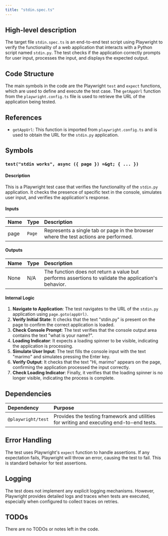 ```yaml
---
title: "stdin.spec.ts"
---
```


## High-level description

The target file `stdin.spec.ts` is an end-to-end test script using Playwright to verify the functionality of a web application that interacts with a Python script named `stdin.py`. The test checks if the application correctly prompts for user input, processes the input, and displays the expected output.

## Code Structure

The main symbols in the code are the Playwright `test` and `expect` functions, which are used to define and execute the test case. The `getAppUrl` function from the `playwright.config.ts` file is used to retrieve the URL of the application being tested.

## References

- `getAppUrl`: This function is imported from `playwright.config.ts` and is used to obtain the URL for the `stdin.py` application.

## Symbols

### `test("stdin works", async ({ page }) =&gt; { ... })`
#### Description
This is a Playwright test case that verifies the functionality of the `stdin.py` application. It checks the presence of specific text in the console, simulates user input, and verifies the application's response.

#### Inputs
| Name | Type | Description |
|:-----|:-----|:------------|
| page | `Page` | Represents a single tab or page in the browser where the test actions are performed. |

#### Outputs
| Name | Type | Description |
|:-----|:-----|:------------|
| None | N/A | The function does not return a value but performs assertions to validate the application's behavior. |

#### Internal Logic
1. **Navigate to Application**: The test navigates to the URL of the `stdin.py` application using `page.goto(appUrl)`.
2. **Verify Initial State**: It checks that the text "stdin.py" is present on the page to confirm the correct application is loaded.
3. **Check Console Prompt**: The test verifies that the console output area contains the text "what is your name?".
4. **Loading Indicator**: It expects a loading spinner to be visible, indicating the application is processing.
5. **Simulate User Input**: The test fills the console input with the text "marimo" and simulates pressing the Enter key.
6. **Verify Output**: It checks that the text "Hi, marimo" appears on the page, confirming the application processed the input correctly.
7. **Check Loading Indicator**: Finally, it verifies that the loading spinner is no longer visible, indicating the process is complete.

## Dependencies

| Dependency | Purpose |
|:-----------|:--------|
| `@playwright/test` | Provides the testing framework and utilities for writing and executing end-to-end tests. |

## Error Handling

The test uses Playwright's `expect` function to handle assertions. If any expectation fails, Playwright will throw an error, causing the test to fail. This is standard behavior for test assertions.

## Logging

The test does not implement any explicit logging mechanisms. However, Playwright provides detailed logs and traces when tests are executed, especially when configured to collect traces on retries.

## TODOs

There are no TODOs or notes left in the code.